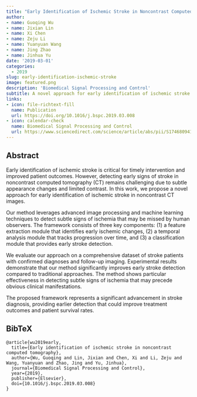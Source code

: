 ```yaml
---
title: "Early Identification of Ischemic Stroke in Noncontrast Computed Tomography"
author: 
- name: Guoqing Wu
- name: Jixian Lin
- name: Xi Chen
- name: Zeju Li
- name: Yuanyuan Wang
- name: Jing Zhao
- name: Jinhua Yu
date: '2019-03-01'
categories:
  - 2019
slug: early-identification-ischemic-stroke
image: featured.png
description: 'Biomedical Signal Processing and Control'
subtitle: A novel approach for early identification of ischemic stroke in noncontrast CT images.
links:
- icon: file-richtext-fill
  name: Publication
  url: https://doi.org/10.1016/j.bspc.2019.03.008
- icon: calendar-check
  name: Biomedical Signal Processing and Control
  url: https://www.sciencedirect.com/science/article/abs/pii/S1746809419300894
---
```


## Abstract

Early identification of ischemic stroke is critical for timely intervention and improved patient outcomes. However, detecting early signs of stroke in noncontrast computed tomography (CT) remains challenging due to subtle appearance changes and limited contrast. In this work, we propose a novel approach for early identification of ischemic stroke in noncontrast CT images.

Our method leverages advanced image processing and machine learning techniques to detect subtle signs of ischemia that may be missed by human observers. The framework consists of three key components: (1) a feature extraction module that identifies early ischemic changes, (2) a temporal analysis module that tracks progression over time, and (3) a classification module that provides early stroke detection.

We evaluate our approach on a comprehensive dataset of stroke patients with confirmed diagnoses and follow-up imaging. Experimental results demonstrate that our method significantly improves early stroke detection compared to traditional approaches. The method shows particular effectiveness in detecting subtle signs of ischemia that may precede obvious clinical manifestations.

The proposed framework represents a significant advancement in stroke diagnosis, providing earlier detection that could improve treatment outcomes and patient survival rates.

## BibTeX

```{=html}
<pre class="quarto-appendix-bibtex" data-clipboard-text="@article{wu2019early,
  title={Early identification of ischemic stroke in noncontrast computed tomography},
  author={Wu, Guoqing and Lin, Jixian and Chen, Xi and Li, Zeju and Wang, Yuanyuan and Zhao, Jing and Yu, Jinhua},
  journal={Biomedical Signal Processing and Control},
  year={2019},
  publisher={Elsevier},
  doi={10.1016/j.bspc.2019.03.008}
}"><code>@article{wu2019early,
  title={Early identification of ischemic stroke in noncontrast computed tomography},
  author={Wu, Guoqing and Lin, Jixian and Chen, Xi and Li, Zeju and Wang, Yuanyuan and Zhao, Jing and Yu, Jinhua},
  journal={Biomedical Signal Processing and Control},
  year={2019},
  publisher={Elsevier},
  doi={10.1016/j.bspc.2019.03.008}
}</code></pre>
``` 